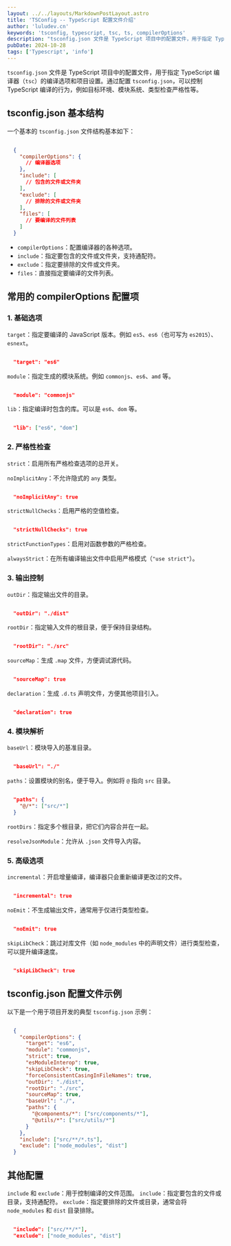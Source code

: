 ```yaml
---
layout: ../../layouts/MarkdownPostLayout.astro
title: 'TSConfig -- TypeScript 配置文件介绍'
author: 'luludev.cn'
keywords: 'tsconfig, typescript, tsc, ts, compilerOptions'
description: "tsconfig.json 文件是 TypeScript 项目中的配置文件，用于指定 TypeScript 编译器（`tsc`）的编译选项和项目设置。通过配置 `tsconfig.json`，可以控制 TypeScript 编译的行为，例如目标环境、模块系统、类型检查严格性等"
pubDate: 2024-10-28
tags: ['Typescript', 'info']
---
```


`tsconfig.json` 文件是 TypeScript 项目中的配置文件，用于指定 TypeScript 编译器（`tsc`）的编译选项和项目设置。通过配置 `tsconfig.json`，可以控制 TypeScript 编译的行为，例如目标环境、模块系统、类型检查严格性等。

## tsconfig.json 基本结构

一个基本的 `tsconfig.json` 文件结构基本如下：

```json

  {
    "compilerOptions": {
      // 编译器选项
    },
    "include": [
      // 包含的文件或文件夹
    ],
    "exclude": [
      // 排除的文件或文件夹
    ],
    "files": [
      // 要编译的文件列表
    ]
  }

```

- `compilerOptions`：配置编译器的各种选项。
- `include`：指定要包含的文件或文件夹，支持通配符。
- `exclude`：指定要排除的文件或文件夹。
- `files`：直接指定要编译的文件列表。


## 常用的 compilerOptions 配置项

### 1. 基础选项

`target`：指定要编译的 JavaScript 版本。例如 `es5`、`es6`（也可写为 `es2015`）、`esnext`。

```json

  "target": "es6"

```

`module`：指定生成的模块系统。例如 `commonjs`、`es6`、`amd` 等。

```json

  "module": "commonjs"

```

`lib`：指定编译时包含的库。可以是 `es6`、`dom` 等。

```json

  "lib": ["es6", "dom"]

```

### 2. 严格性检查

`strict`：启用所有严格检查选项的总开关。

`noImplicitAny`：不允许隐式的 `any` 类型。

```json

  "noImplicitAny": true

```

`strictNullChecks`：启用严格的空值检查。

```json

  "strictNullChecks": true

```

`strictFunctionTypes`：启用对函数参数的严格检查。

`alwaysStrict`：在所有编译输出文件中启用严格模式（`"use strict"`）。

### 3. 输出控制

`outDir`：指定输出文件的目录。

```json

  "outDir": "./dist"

```

`rootDir`：指定输入文件的根目录，便于保持目录结构。

```json

  "rootDir": "./src"

```

`sourceMap`：生成 `.map` 文件，方便调试源代码。

```json

  "sourceMap": true

```

`declaration`：生成 `.d.ts` 声明文件，方便其他项目引入。

```json

  "declaration": true

```

### 4. 模块解析

`baseUrl`：模块导入的基准目录。

```json

  "baseUrl": "./"

```

`paths`：设置模块的别名，便于导入。例如将 `@` 指向 `src` 目录。

```json

  "paths": {
    "@/*": ["src/*"]
  }

```
`rootDirs`：指定多个根目录，把它们内容合并在一起。

`resolveJsonModule`：允许从 `.json` 文件导入内容。

### 5. 高级选项

`incremental`：开启增量编译，编译器只会重新编译更改过的文件。

```json

  "incremental": true

```

`noEmit`：不生成输出文件，通常用于仅进行类型检查。

```json

  "noEmit": true

```
`skipLibCheck`：跳过对库文件（如 `node_modules` 中的声明文件）进行类型检查，可以提升编译速度。

```json

  "skipLibCheck": true

```

## tsconfig.json 配置文件示例

以下是一个用于项目开发的典型 `tsconfig.json` 示例：

```json

  {
    "compilerOptions": {
      "target": "es6",
      "module": "commonjs",
      "strict": true,
      "esModuleInterop": true,
      "skipLibCheck": true,
      "forceConsistentCasingInFileNames": true,
      "outDir": "./dist",
      "rootDir": "./src",
      "sourceMap": true,
      "baseUrl": "./",
      "paths": {
        "@components/*": ["src/components/*"],
        "@utils/*": ["src/utils/*"]
      }
    },
    "include": ["src/**/*.ts"],
    "exclude": ["node_modules", "dist"]
  }

```

## 其他配置
`include` 和 `exclude`：用于控制编译的文件范围。
`include`：指定要包含的文件或目录，支持通配符。
`exclude`：指定要排除的文件或目录，通常会将 `node_modules` 和 `dist` 目录排除。

```json

  "include": ["src/**/*"],
  "exclude": ["node_modules", "dist"]

```
